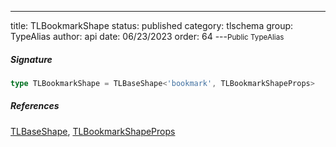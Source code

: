 ---
title: TLBookmarkShape
status: published
category: tlschema
group: TypeAlias
author: api
date: 06/23/2023
order: 64
---<Small>Public TypeAlias</Small>




##### Signature


```ts
type TLBookmarkShape = TLBaseShape<'bookmark', TLBookmarkShapeProps>
```

##### References

[TLBaseShape](/gen/tlschema/TLBaseShape-interface), [TLBookmarkShapeProps](/gen/tlschema/~TLBookmarkShapeProps-type)

